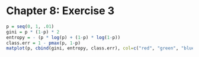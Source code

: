 Chapter 8: Exercise 3
=====================

```r
p = seq(0, 1, .01)
gini = p * (1-p) * 2
entropy = - (p * log(p) + (1-p) * log(1-p))
class.err = 1 - pmax(p, 1-p)
matplot(p, cbind(gini, entropy, class.err), col=c("red", "green", "blue"))
```
